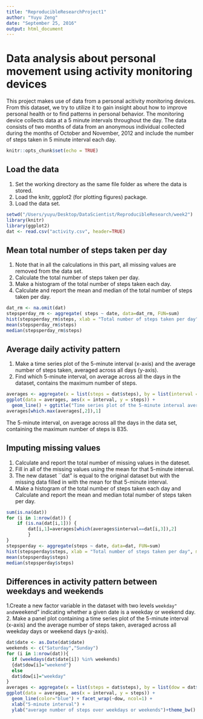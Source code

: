 ```yaml
---
title: "ReproducibleResearchProject1"
author: "Yuyu Zeng"
date: "September 25, 2016"
output: html_document
---
```


# Data analysis about personal movement using activity monitoring devices
This project makes use of data from a personal acitivity monitoring devices. From this dataset, we try to utilize it to gain insight about how to improve personal health or to find patterns in personal behavior. The monitoring device collects data at a 5 minute intervals throughout the day. The data consists of two months of data from an anonymous individual collected during the months of October and November, 2012 and include the number of steps taken in 5 minute interval each day. 

```r
knitr::opts_chunk$set(echo = TRUE)
```

## Load the data
1. Set the working directory as the same file folder as where the data is stored.  
2. Load the knitr, ggplot2 (for plotting figures) package.   
3. Load the data set.   
```r
setwd("/Users/yuyu/Desktop/DataScientist/ReproducibleResearch/week2")
library(knitr)
library(ggplot2)
dat <- read.csv("activity.csv", header=TRUE)
```

## Mean total number of steps taken per day
1. Note that in all the calculations in this part, all missing values are removed from the data set.   
2. Calculate the total number of steps taken per day.    
3. Make a histogram of the total number of steps taken each day.    
4. Calculate and report the mean and median of the total number of steps taken per day.    

```r
dat_rm <- na.omit(dat)
stepsperday_rm <- aggregate( steps ~ date, data=dat_rm, FUN=sum)
hist(stepsperday_rm$steps, xlab = "Total number of steps taken per day", main = "Histogram of the total number of steps taken per day \nremoving missing data", col= "red", breaks = 10)
mean(stepsperday_rm$steps)
median(stepsperday_rm$steps)
```

## Average daily activity pattern
1. Make a time series plot of the 5-minute interval (x-axis) and the average number of steps taken, averaged across all days (y-axis).  
2. Find which 5-minute interval, on average across all the days in the dataset, contains the maximum number of steps.

```r
averages <- aggregate(x = list(steps = dat$steps), by = list(interval = dat$interval),FUN = mean, na.rm=TRUE)
ggplot(data = averages, aes(x = interval, y = steps)) +
  geom_line() + ggtitle("Time series plot of the 5-minute interval averaged across all days")+theme_bw()+xlab("5-minute interval")+ylab("frequency")
averages[which.max(averages[,2]),1]
```
The 5-minute interval, on average across all the days in the data set, containing the maximum number of steps is 835.


## Imputing missing values
1. Calculate and report the total number of missing values in the dateset.  
2. Fill in all of the missing values using the mean for that 5-minute interval.  
3. The new dataset ``dat" is equal to the original dataset but with the missing data filled in with the mean for that 5-minute interval.  
4. Make a histogram of the total number of steps taken each day and Calculate and report the mean and median total number of steps taken per day.   
```r
sum(is.na(dat))
for (i in 1:nrow(dat)) {
    if (is.na(dat[i,1])) {
        dat[i,1]=averages[which(averages$interval==dat[i,3]),2]
        }
} 
stepsperday <- aggregate(steps ~ date, data=dat, FUN=sum)
hist(stepsperday$steps, xlab = "Total number of steps taken per day", main = "Histogram of the total number of steps taken per day \nimputing missing data", col= "red", breaks = 10)
mean(stepsperday$steps)
median(stepsperday$steps)
```

## Differences in activity pattern between weekdays and weekends
1.Create a new factor variable in the dataset with two levels ``weekday" and ``weekend" indicating whether a given date is a weekday or weekend day.  
2. Make a panel plot containing a time series plot of the 5-minute interval (x-axis) and the average number of steps taken, averaged across all weekday days or weekend days (y-axis). 
```r
dat$date <- as.Date(dat$date)
weekends <- c("Saturday","Sunday")
for (i in 1:nrow(dat)){
  if (weekdays(dat$date[i]) %in% weekends)
  {dat$dow[i]="weekend"}
  else
  dat$dow[i]="weekday"
}
averages <- aggregate(x = list(steps = dat$steps), by = list(dow = dat$dow, interval=dat$interval),FUN = mean, na.rm=TRUE)
ggplot(data = averages, aes(x = interval, y = steps)) +
  geom_line(color="blue") + facet_wrap(~dow, ncol=1) +
  xlab("5-minute interval") +
  ylab("average number of steps over weekdays or weekends")+theme_bw()
```